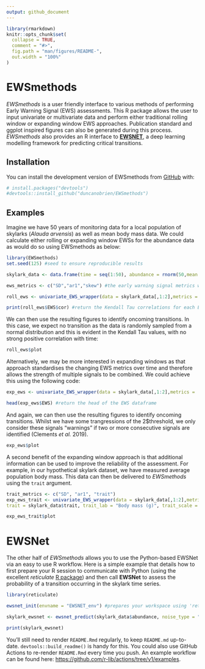 ```yaml
---
output: github_document
---
```


<!-- README.md is generated from README.Rmd. Please edit that file -->

```r
library(rmarkdown)
knitr::opts_chunk$set(
  collapse = TRUE,
  comment = "#>",
  fig.path = "man/figures/README-",
  out.width = "100%"
)
```

# EWSmethods

<!-- badges: start -->
<!-- badges: end -->

*EWSmethods* is a user friendly interface to various methods of performing Early Warning Signal (EWS) assessments. This R package allows the user to input univariate or multivariate data and perform either traditional rolling window or expanding window EWS approaches. Publication standard and ggplot inspired figures can also be generated during this process. *EWSmethods* also provides an R interface to [__EWSNET__](https://ewsnet.github.io), a deep learning modelling framework for predicting critical transitions.

## Installation

You can install the development version of EWSmethods from [GitHub](https://github.com/duncanobrien/EWSmethods) with:

``` r
# install.packages("devtools")
#devtools::install_github("duncanobrien/EWSmethods")
```

## Examples

Imagine we have 50 years of monitoring data for a local population of skylarks (*Alauda arvensis*) as well as mean body mass data. We could calculate either rolling or expanding window EWSs for the abundance data as would do so using EWSmethods as below:

```r
library(EWSmethods)
set.seed(125) #seed to ensure reproducible results

skylark_data <- data.frame(time = seq(1:50), abundance = rnorm(50,mean = 100,sd=20), trait = rnorm(50,mean=40,sd=5)) #dummy skylark dataset

ews_metrics <- c("SD","ar1","skew") #the early warning signal metrics we wish to compute

roll_ews <- univariate_EWS_wrapper(data = skylark_data[,1:2],metrics =  ews_metrics,method = "rolling",winsize = 50, ggplotIt =TRUE, y_lab = "Skylark abundance") #lets using a rolling window approach

print(roll_ews$EWS$cor) #return the Kendall Tau correlations for each EWS metric
```

We can then use the resulting figures to identify oncoming transitions. In this case, we  expect no transition as the data is randomly sampled from a normal distribution and this is evident in the Kendall Tau values, with no strong positive correlation with time: 

```r
roll_ews$plot
```
Alternatively, we may be more interested in expanding windows as that approach standardises the changing EWS metrics over time and therefore allows the strength of multiple signals to be combined. We could achieve this using the following code:

```r
exp_ews <- univariate_EWS_wrapper(data = skylark_data[,1:2],metrics =  ews_metrics,method = "expanding",burn_in = 10, threshold = 2, tail.direction = "one.tailed", ggplotIt =TRUE, y_lab = "Skylark abundance") #lets use a rolling window approach

head(exp_ews$EWS) #return the head of the EWS dataframe
```

And again, we can then use the resulting figures to identify oncoming transitions. Whilst we have some trangressions of the 2$\sigma threshold, we only consider these signals "warnings" if two or more consecutive signals are identified (Clements *et al.* 2019).

```r
exp_ews$plot
```
A second benefit of the expanding window approach is that additional information can be used to improve the reliability of the assessment. For example, in our hypothetical skylark dataset, we have measured average population body mass. This data can then be delivered to *EWSmethods* using the `trait` argument.

```r

trait_metrics <- c("SD", "ar1", "trait")
exp_ews_trait <- univariate_EWS_wrapper(data = skylark_data[,1:2],metrics =  trait_metrics,method = "expanding",burn_in = 10, threshold = 2, tail.direction = "one.tailed", ggplotIt =TRUE, y_lab = "Skylark abundance",
trait = skylark_data$trait, trait_lab = "Body mass (g)", trait_scale = 5)

```
```r
exp_ews_trait$plot
```

# EWSNet

The other half of *EWSmethods* allows you to use the Python-based EWSNet via an easy to use R workflow. Here is a simple example that details how to first prepare your R session to communicate with Python (using the excellent *reticulate* [R package](https://rstudio.github.io/reticulate/)) and then call __EWSNet__ to assess the probability of a transition occurring in the skylark time series.

```r
library(reticulate)

ewsnet_init(envname = "EWSNET_env") #prepares your workspace using 'reticulate' and asks to install Anaconda (if no appropriate Python found) and/or a Python environment before activating that environment with the necessary Python packages

skylark_ewsnet <- ewsnet_predict(skylark_data$abundance, noise_type = "W", ensemble = 25, envname = "EWSNET_env") #perform EWSNet assessment using white noise and all 25 models. The envname should match ewsnet_init()

print(skylark_ewsnet)
```


You'll still need to render `README.Rmd` regularly, to keep `README.md` up-to-date. `devtools::build_readme()` is handy for this. You could also use GitHub Actions to re-render `README.Rmd` every time you push. An example workflow can be found here: <https://github.com/r-lib/actions/tree/v1/examples>.
